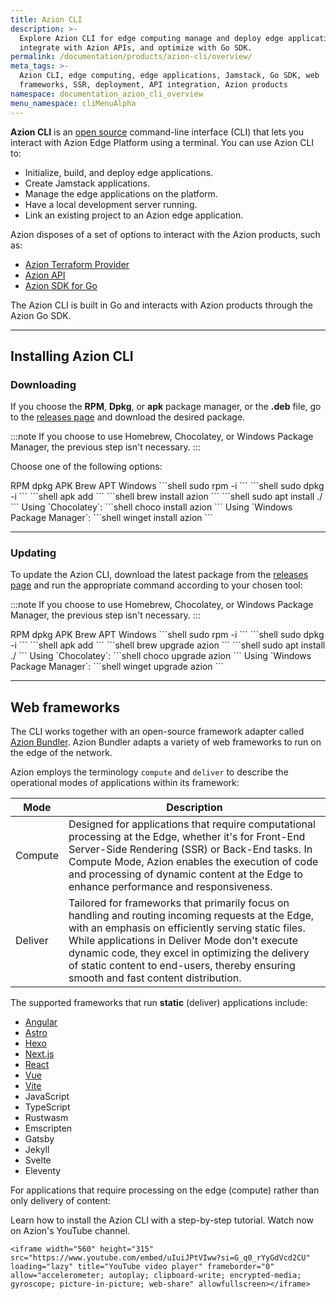 ```yaml
---
title: Azion CLI
description: >-
  Explore Azion CLI for edge computing manage and deploy edge applications,
  integrate with Azion APIs, and optimize with Go SDK.
permalink: /documentation/products/azion-cli/overview/
meta_tags: >-
  Azion CLI, edge computing, edge applications, Jamstack, Go SDK, web
  frameworks, SSR, deployment, API integration, Azion products
namespace: documentation_azion_cli_overview
menu_namespace: cliMenuAlpha
---
```



**Azion CLI** is an [open  source](https://github.com/aziontech/azion-cli/) command-line interface (CLI) that lets you interact with Azion Edge Platform using a terminal. You can use Azion CLI to: 

- Initialize, build, and deploy edge applications.
- Create Jamstack applications.
- Manage the edge applications on the platform. 
- Have a local development server running. 
- Link an existing project to an Azion edge application.

Azion disposes of a set of options to interact with the Azion products, such as: 

- [Azion Terraform Provider](/en/documentation/products/terraform-provider/)
- [Azion API](https://api.azion.com/)
- [Azion SDK for Go](/en/documentation/devtools/sdk/go/)

The Azion CLI is built in Go and interacts with Azion products through the Azion Go SDK. 


---

## Installing Azion CLI

### Downloading

If you choose the **RPM**, **Dpkg**, or **apk** package manager, or the **.deb** file, go to the [releases page](https://github.com/aziontech/azion-cli/releases) and download the desired package.

:::note 
If you choose to use Homebrew, Chocolatey, or Windows Package Manager, the previous step isn't necessary.
:::

Choose one of the following options: 


<Tabs client:visible sharedStore="package-managers">
<Fragment slot="tab.rpm">RPM</Fragment>
<Fragment slot="tab.dpkg">dpkg</Fragment>
<Fragment slot="tab.apk">APK</Fragment>
<Fragment slot="tab.brew">Brew</Fragment>
<Fragment slot="tab.deb">APT</Fragment>
<Fragment slot="tab.windows">Windows</Fragment>

<Fragment slot="panel.rpm">
<slot name="rpm" />
```shell
sudo rpm -i <downloaded_file>
```
</Fragment><Fragment slot="panel.dpkg">
<slot name="dpkg" />
```shell
sudo dpkg -i <downloaded_file>
```
</Fragment><Fragment slot="panel.apk">
<slot name="apk" />
```shell
apk add <downloaded_file>
```
</Fragment>
<Fragment slot="panel.brew">
<slot name="brew" />
```shell
brew install azion
```
</Fragment>
<Fragment slot="panel.deb">
<slot name="deb" />
```shell
sudo apt install  ./<download_file_path>
```
</Fragment>
<Fragment slot="panel.windows"> 
<slot name="windows" />
Using `Chocolatey`:
```shell
choco install azion
```
Using `Windows Package Manager`:
```shell
winget install azion
```
</Fragment>
</Tabs>

---

### Updating

To update the Azion CLI, download the latest package from the [releases page](https://github.com/aziontech/azion-cli/releases) and run the appropriate command according to your chosen tool:

:::note 
If you choose to use Homebrew, Chocolatey, or Windows Package Manager, the previous step isn't necessary.
:::

<Tabs client:visible sharedStore="package-managers">
<Fragment slot="tab.rpm">RPM</Fragment>
<Fragment slot="tab.dpkg">dpkg</Fragment>
<Fragment slot="tab.apk">APK</Fragment>
<Fragment slot="tab.brew">Brew</Fragment>
<Fragment slot="tab.deb">APT</Fragment>
<Fragment slot="tab.windows">Windows</Fragment>

<Fragment slot="panel.rpm">
<slot name="rpm" />
```shell
sudo rpm -i <downloaded_file>
```
</Fragment><Fragment slot="panel.dpkg">
<slot name="dpkg" />
```shell
sudo dpkg -i <downloaded_file>
```
</Fragment><Fragment slot="panel.apk">
<slot name="apk" />
```shell
apk add <downloaded_file>
```
</Fragment>
<Fragment slot="panel.brew">
<slot name="brew" />
```shell
brew upgrade azion
```
</Fragment>
<Fragment slot="panel.deb">
<slot name="deb" />
```shell
sudo apt install  ./<download_file_path>
```
</Fragment>
<Fragment slot="panel.windows"> 
<slot name="windows" />
Using `Chocolatey`:
```shell
choco upgrade azion
```
Using `Windows Package Manager`:
```shell
winget upgrade azion
```
</Fragment>
</Tabs>

---

## Web frameworks

The CLI works together with an open-source framework adapter called [Azion Bundler](https://github.com/aziontech/bundler). Azion Bundler adapts a variety of web frameworks to run on the edge of the network.

Azion employs the terminology `compute` and `deliver` to describe the operational modes of applications within its framework:

| Mode | Description |
| ----- | ------------ |
| Compute | Designed for applications that require computational processing at the Edge, whether it's for Front-End Server-Side Rendering (SSR) or Back-End tasks. In Compute Mode, Azion enables the execution of code and processing of dynamic content at the Edge to enhance performance and responsiveness. | 
| Deliver | Tailored for frameworks that primarily focus on handling and routing incoming requests at the Edge, with an emphasis on efficiently serving static files. While applications in Deliver Mode don't execute dynamic code, they excel in optimizing the delivery of static content to end-users, thereby ensuring smooth and fast content distribution. |

The supported frameworks that run **static** (deliver) applications include:

- [Angular](/en/documentation/products/cli/frameworks/angular/)
- [Astro](/en/documentation/products/cli/frameworks/astro/)
- [Hexo](/en/documentation/products/cli/frameworks/hexo/)
- [Next.js](/en/documentation/products/cli/frameworks/next/)
- [React](/en/documentation/products/cli/frameworks/react/)
- [Vue](/en/documentation/products/cli/frameworks/vue/)
- [Vite](/en/documentation/products/cli/frameworks/vite/)
- JavaScript
- TypeScript
- Rustwasm
- Emscripten
- Gatsby
- Jekyll
- Svelte
- Eleventy



For applications that require processing on the edge (compute) rather than only delivery of content:

<LinkButton link="/en/documentation/devtools/azion-edge-runtime/compatibility/nextjs/" label="go to Azion and Next.js compatibility docs" severity="secondary" target="_blank" />
<LinkButton link="/en/documentation/products/devtools/azion-edge-runtime/frameworks-compatibility/" label="go to supported Web Frameworks" severity="secondary" target="_blank" />
<LinkButton link="/en/documentation/products/edge-application/edge-functions/runtime-apis/javascript/" label="go to supported Web APIs" severity="secondary" target="_blank" />
<LinkButton link="/en/documentation/products/azion-edge-runtime/compatibility/node/" label="go to node.js support reference" severity="secondary" target="_blank" />


Learn how to install the Azion CLI with a step-by-step tutorial. Watch now on Azion's YouTube channel.

	<iframe width="560" height="315" src="https://www.youtube.com/embed/uIuiJPtVIww?si=G_q0_rYyGdVcd2CU" loading="lazy" title="YouTube video player" frameborder="0" allow="accelerometer; autoplay; clipboard-write; encrypted-media; gyroscope; picture-in-picture; web-share" allowfullscreen></iframe>

